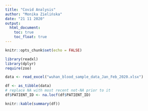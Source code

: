 ```yaml
---
title: "Covid Analysis"
author: "Monika Zielińska"
date: "21 11 2020"
output: 
  html_document:
    toc: true
    toc_float: true
---
```


```r
knitr::opts_chunk$set(echo = FALSE)
```

```r
library(readxl)
library(dplyr)
require(zoo)
```

```r
data <- read_excel("wuhan_blood_sample_data_Jan_Feb_2020.xlsx")
```

```r
df <- as_tibble(data)
# replace NA with most recent not-NA prior to it
df$PATIENT_ID <- na.locf(df$PATIENT_ID)

```

```r
knitr::kable(summary(df))
```